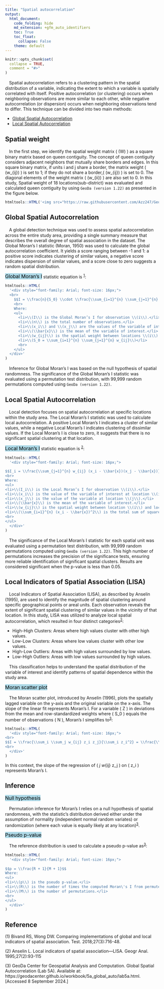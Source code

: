 ```yaml
---
title: "Spatial autocorrelation"
output: 
  html_document:
    code_folding: hide
    md_extension: +gfm_auto_identifiers
    toc: True
    toc_float:
      collapse: False
    theme: default
---
```


```r
knitr::opts_chunk$set(
  collapse = TRUE,
  comment = "#>"
)
```

ㅤSpatial autocorrelation refers to a clustering pattern in the spatial distribution of a variable, indicating the extent to which a variable is spatially correlated with itself. Positive autocorrelation (or clustering) occurs when neighboring observations are more similar to each other, while negative autocorrelation (or dispersion) occurs when neighboring observations tend to differ. This technique can be divided into two main methods:

- [Global Spatial Autocorrelation](#global-spatial-autocorrelation)
- [Local Spatial Autocorrelation](#local-spatial-autocorrelation)

## Spatial weight
ㅤIn the first step, we identify the spatial weight matrix \(  (W) \) as a square binary matrix based on queen contiguity. The concept of queen contiguity considers adjacent neighbors that mutually share borders and edges. In this square binary matrix, if units i and j share a border, the matrix weight \( (w_{ij}) \) is set to 1; if they do not share a border,\( (w_{ij}) \) is set to 0. The diagonal elements of the weight matrix \( (w_{ii}) \) are also set to 0. In this study, Spatial weight of 18 locations(sub-district) was evaluated and calculated queen contiguity by using `GeoDa (version 1.22)` as presented in the figure below.

```r
htmltools::HTML('<img src="https://raw.githubusercontent.com/Azz247/GeoTB/main/man/figures/weight%20queen.png" alt="Spartial weight" width="80%" />')
```

## Global Spatial Autocorrelation
ㅤA global detection technique was used to assess spatial autocorrelation across the entire study area, providing a single summary measure that describes the overall degree of spatial association in the dataset. The Global Moran’s I statistic (Moran, 1950) was used to calculate the global autocorrelation coefficient. It yields a score ranging between -1 and 1: a positive score indicates clustering of similar values, a negative score indicates dispersion of similar values, and a score close to zero suggests a random spatial distribution.

<mark style = "font-size: 16px; background-color : lightblue; ">Global Moran’s I</mark> statistic equation is <sup>[1](#ref1)</sup>:

```r
htmltools::HTML(
  '<div style="font-family: Arial; font-size: 16px;">
  <br>
    $$I = \\frac{n}{S_0} \\cdot \\frac{\\sum_{i=1}^{n} \\sum_{j=1}^{n} w_{ij} (x_i - \\bar{x})(x_j - \\bar{x})}{\\sum_{i=1}^{n} (x_i - \\bar{x})^2}$$
    <br>
    Where:
    <ul>
      <li>\\(I\\) is the Global Moran’s I for observation \\(i\\).</li>
      <li>\\(n\\) is the total number of observations.</li>
      <li>\\(x_i\\) and \\(x_j\\) are the values of the variable of interest at locations \\(i\\) and \\(j\\).</li>
      <li>\\(\\bar{x}\\) is the mean of the variable of interest.</li>
      <li>\\(w_{ij}\\) is the spatial weight between locations \\(i\\) and \\(j\\).</li>
      <li>\\(S_0 = \\sum_{i=1}^{n} \\sum_{j=1}^{n} w_{ij}\\)</li>
      <br>
    </ul>
  </div>'
)
```

ㅤInference for Global Moran’s I was based on the null hypothesis of spatial randomness. The significance of the Global Moran’s I statistic was evaluated using a permutation test distribution, with 99,999 random permutations computed using `GeoDa (version 1.22)`. 	

## Local Spatial Autocorrelation
ㅤLocal detection focuses on spatial autocorrelation at specific locations within the study area. The Local Moran’s I statistic was used to calculate local autocorrelation. A positive Local Moran’s I indicates a cluster of similar values, while a negative Local Moran’s I indicates clustering of dissimilar values. If the Local Moran’s I is close to zero, it suggests that there is no significant spatial clustering at that location.

<mark style = "font-size: 16px; background-color : lightblue; ">Local Moran’s I</mark> statistic equation is <sup>[2](#ref2)</sup>:

```r
htmltools::HTML(
  '<div style="font-family: Arial; font-size: 16px;">
  
$$I_i = \\frac{\\sum_{j=1}^{n} w_{ij} (x_i - \\bar{x})(x_j - \\bar{x})}{\\sum_{i=1}^{n} (x_i - \\bar{x})^2}$$
<br>
Where:
<ul>
<li>\\(I_i\\) is the Local Moran’s I for observation \\(i\\).</li>
<li>\\(x_i\\) is the value of the variable of interest at location \\(i\\).</li>
<li>\\(x_j\\) is the value of the variable at location \\(j\\).</li>
<li>\\(\\bar{x}\\) is the mean of the variable of interest.</li>
<li>\\(w_{ij}\\) is the spatial weight between location \\(i\\) and location \\(j\\).</li>
<li>\\(\\sum_{i=1}^{n} (x_i - \\bar{x})^2\\) is the total sum of squared deviations from the mean.</li>
<br>
</ul>
  </div>'
)

```

ㅤThe significance of the Local Moran’s I statistic for each spatial unit was evaluated using a permutation test distribution, with 99,999 random permutations computed using `GeoDa (version 1.22)`. This high number of permutations increases the precision of the significance tests, ensuring more reliable identification of significant spatial clusters. Results are considered significant when the p-value is less than 0.05.

## Local Indicators of Spatial Association (LISA)
ㅤLocal Indicators of Spatial Association (LISA), as described by Anselin (1995), are used to identify the magnitude of spatial clustering around specific geographical points or areal units. Each observation reveals the extent of significant spatial clustering of similar values in the vicinity of that location. In this study, LISA was utilized to analyze local spatial autocorrelation, which resulted in four distinct categories<sup>[2](#ref2)</sup>:

- High-High Clusters: Areas where high values cluster with other high values.
- Low-Low Clusters: Areas where low values cluster with other low values.
- High-Low Outliers: Areas with high values surrounded by low values.
- Low-High Outliers: Areas with low values surrounded by high values.

ㅤThis classification helps to understand the spatial distribution of the variable of interest and identify patterns of spatial dependence within the study area.

<mark style = "font-size: 16px; background-color : lightblue; ">Moran scatter plot</mark>

ㅤThe Moran scatter plot, introduced by Anselin (1996), plots the spatially lagged variable on the y-axis and the original variable on the x-axis. The slope of the linear fit represents Moran’s I. For a variable \( Z \) in deviations from the mean and row-standardized weights where \( S_0 \) equals the number of observations \( N \), Moran’s I simplifies to<sup>[3](#ref3)</sup>:

```r
htmltools::HTML(
  '<div style="font-family: Arial; font-size: 16px;">
<br>
$$I = \\frac{\\sum_i \\sum_j w_{ij} z_i z_j}{\\sum_i z_i^2} = \\frac{\\sum_i (z_i \\times \\sum_j w_{ij} z_j)}{\\sum_i z_i^2}$$
<br>
  </div>'
)
```

In this context, the slope of the regression of \( \sum_j w_{ij} z_j \) on \( z_i \) represents Moran’s I.

## Inference

<mark style = "font-size: 16px; background-color : lightblue; ">Null hypothesis</mark> 

ㅤPermutation inference for Moran’s I relies on a null hypothesis of spatial randomness, with the statistic's distribution derived either under the assumption of normality (independent normal random variates) or randomization (where each value is equally likely at any location)<sup>[3](#ref3)</sup>.


<mark style = "font-size: 16px; background-color : lightblue; ">Pseudo p-value</mark>

ㅤThe reference distribution is used to calculate a pseudo p-value as<sup>[3](#ref3)</sup>:

```r
htmltools::HTML(
  '<div style="font-family: Arial; font-size: 16px;">
  
$$p = \\frac{R + 1}{M + 1}$$
Where:
<ul>
<li>\\(p\\) is the pseudo p-value.</li>
<li>\\(R\\) is the number of times the computed Moran\'s I from permuted data is equal to or more extreme than the observed statistic.</li>
<li>\\(M\\) is the number of permutations.</li>
<br>
</ul>
  </div>'
)
```

## Reference
<a id="ref1"></a>(1) Bivand RS, Wong DW. Comparing implementations of global and local indicators of spatial association. Test. 2018;27(3):716-48.

<a id="ref2"></a>(2) Anselin L. Local indicators of spatial association—LISA. Geogr Anal. 1995;27(2):93-115

<a id="ref3"></a>(3) GeoDa Center for Geospatial Analysis and Computation. Global Spatial Autocorrelation (Lab 5A). Available at: https://geodacenter.github.io/workbook/5a_global_auto/lab5a.html. [Accessed 8 September 2024.]
